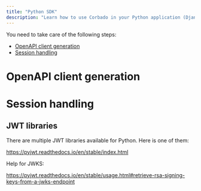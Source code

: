 ```yaml
---
title: "Python SDK"
description: "Learn how to use Corbado in your Python application (Django, FastAPI, Flask) even without an official Python SDK."
---
```



<NoSdkSupportIntro language="Python"></NoSdkSupportIntro>

You need to take care of the following steps:

- [OpenAPI client generation](#openapi-client-generation)
- [Session handling](#session-handling)

# OpenAPI client generation

<NoSdkOpenapiClientGeneration language="Python"></NoSdkOpenapiClientGeneration>

# Session handling

<NoSdkSessionHandling language="Python"></NoSdkSessionHandling>

## JWT libraries

There are multiple JWT libraries available for Python. Here is one of them:

https://pyjwt.readthedocs.io/en/stable/index.html

Help for JWKS:

https://pyjwt.readthedocs.io/en/stable/usage.html#retrieve-rsa-signing-keys-from-a-jwks-endpoint